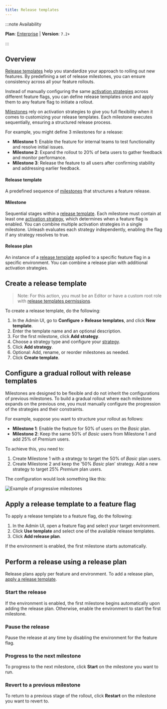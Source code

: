 ```yaml
---
title: Release templates
---
```



<SearchPriority level="high" />

:::note Availability

**Plan**: [Enterprise](https://www.getunleash.io/pricing) | **Version**: `7.2+`

:::

## Overview

[Release templates](#release-template) help you standardize your approach to rolling out new features. By predefining a set of release milestones, you can ensure consistency across all your feature rollouts.

Instead of manually configuring the same [activation strategies](/reference/activation-strategies) across different feature flags, you can define release templates once and apply them to any feature flag to initiate a rollout.

[Milestones](#milestone) rely on activation strategies to give you full flexibility when it comes to customizing your release templates. Each milestone executes sequentially, ensuring a structured release process.

For example, you might define 3 milestones for a release:
- **Milestone 1**: Enable the feature for internal teams to test functionality and resolve initial issues.
- **Milestone 2**: Expand the rollout to 20% of beta users to gather feedback and monitor performance.
- **Milestone 3**: Release the feature to all users after confirming stability and addressing earlier feedback.

#### Release template

A predefined sequence of [milestones](#milestone) that structures a feature release.

#### Milestone
Sequential stages within a [release template](#release-template). Each milestone must contain at least one [activation strategy](/reference/activation-strategies), which determines when a feature flag is enabled.
You can combine multiple activation strategies in a single milestone. Unleash evaluates each strategy independently, enabling the flag if any strategy resolves to true.

#### Release plan

An instance of a [release template](#release-template) applied to a specific feature flag in a specific environment. You can combine a release plan with additional activation strategies.

## Create a release template

> Note: For this action, you must be an Editor or have a custom root role with [release templates permissions](/reference/rbac#release-template-permissions).

To create a release template, do the following:

1. In the Admin UI, go to **Configure > Release templates**, and click **New template**.
2. Enter the template name and an optional description.
3. For the first milestone, click **Add strategy**.
4. Choose a strategy type and configure your [strategy](/reference/activation-strategies).
5. Click **Add strategy**.
6. Optional: Add, rename, or reorder milestones as needed.
7. Click **Create template**.

## Configure a gradual rollout with release templates

Milestones are designed to be flexible and do not inherit the configurations of previous milestones. To build a gradual rollout where each milestone expands on the previous one, you must manually configure the progression of the strategies and their constraints.

For example, suppose you want to structure your rollout as follows:
- **Milestone 1**: Enable the feature for 50% of users on the _Basic_ plan.
- **Milestone 2**: Keep the same 50% of _Basic_ users from Milestone 1 and add 25% of _Premium_ users.

To achieve this, you need to:
1. Create Milestone 1 with a strategy to target the 50% of _Basic_ plan users.
2. Create Milestone 2 and keep the '50% _Basic_ plan' strategy. Add a new strategy to target 25% _Premium_ plan users.

The configuration would look something like this:

![Example of progressive milestones](/img/progressive-milestones.png)

## Apply a release template to a feature flag

To apply a release template to a feature flag, do the following:

1. In the Admin UI, open a feature flag and select your target environment.
2. Click **Use template** and select one of the available release templates.
3. Click **Add release plan**.

If the environment is enabled, the first milestone starts automatically.

## Perform a release using a release plan

Release plans apply per feature and environment. To add a release plan, [apply a release template](#apply-a-release-template-to-a-feature-flag).

### Start the release
If the environment is enabled, the first milestone begins automatically upon adding the release plan. Otherwise, enable the environment to start the first milestone.

### Pause the release
Pause the release at any time by disabling the environment for the feature flag.

### Progress to the next milestone
To progress to the next milestone, click **Start** on the milestone you want to run.

### Revert to a previous milestone

To return to a previous stage of the rollout, click **Restart** on the milestone you want to revert to.
